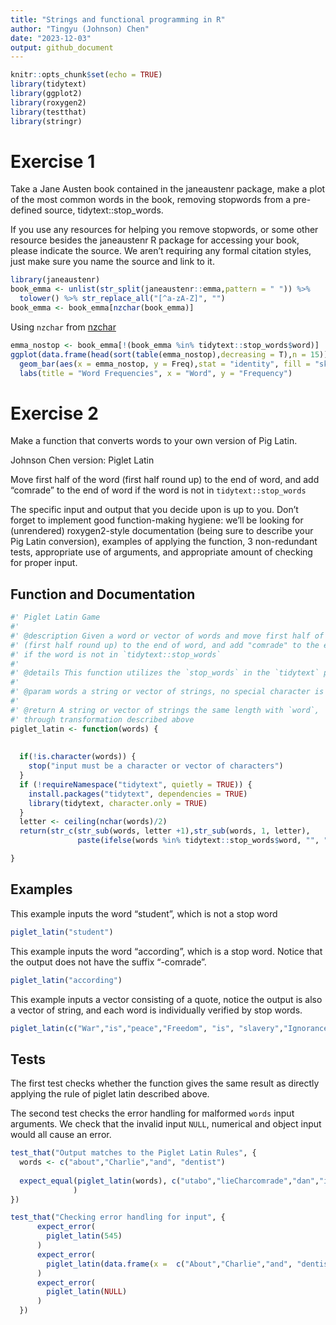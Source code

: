 ```yaml
---
title: "Strings and functional programming in R"
author: "Tingyu (Johnson) Chen"
date: "2023-12-03"
output: github_document
---
```


```r
knitr::opts_chunk$set(echo = TRUE)
library(tidytext)
library(ggplot2)
library(roxygen2)
library(testthat)
library(stringr)
```

# Exercise 1

Take a Jane Austen book contained in the janeaustenr package, make a plot of the most common words in the book, removing stopwords from a pre-defined source, tidytext::stop_words.

If you use any resources for helping you remove stopwords, or some other resource besides the janeaustenr R package for accessing your book, please indicate the source. We aren’t requiring any formal citation styles, just make sure you name the source and link to it.

```r
library(janeaustenr)
book_emma <- unlist(str_split(janeaustenr::emma,pattern = " ")) %>% 
  tolower() %>% str_replace_all("[^a-zA-Z]", "")
book_emma <- book_emma[nzchar(book_emma)]
```
Using `nzchar` from 
[nzchar](https://www.geeksforgeeks.org/check-if-elements-of-a-vector-are-non-empty-strings-in-r-programming-nzchar-function/)


```r
emma_nostop <- book_emma[!(book_emma %in% tidytext::stop_words$word)]
ggplot(data.frame(head(sort(table(emma_nostop),decreasing = T),n = 15))) + 
  geom_bar(aes(x = emma_nostop, y = Freq),stat = "identity", fill = "skyblue", color = "black")+
  labs(title = "Word Frequencies", x = "Word", y = "Frequency")
```


# Exercise 2

Make a function that converts words to your own version of Pig Latin.

Johnson Chen version: Piglet Latin

Move first half of the word (first half round up) to the end of word, and add "comrade" to the end of word if the word is not in `tidytext::stop_words`

The specific input and output that you decide upon is up to you. Don’t forget to implement good function-making hygiene: we’ll be looking for (unrendered) roxygen2-style documentation (being sure to describe your Pig Latin conversion), examples of applying the function, 3 non-redundant tests, appropriate use of arguments, and appropriate amount of checking for proper input.

## Function and Documentation

```r
#' Piglet Latin Game
#' 
#' @description Given a word or vector of words and move first half of the word 
#' (first half round up) to the end of word, and add "comrade" to the end of word 
#' if the word is not in `tidytext::stop_words`
#' 
#' @details This function utilizes the `stop_words` in the `tidytext` package.
#' 
#' @param words a string or vector of strings, no special character is present.
#' 
#' @return A string or vector of strings the same length with `word`, 
#' through transformation described above
piglet_latin <- function(words) { 
  
  
  if(!is.character(words)) { 
    stop("input must be a character or vector of characters")
  }
  if (!requireNamespace("tidytext", quietly = TRUE)) {
    install.packages("tidytext", dependencies = TRUE)
    library(tidytext, character.only = TRUE)
  }
  letter <- ceiling(nchar(words)/2)
  return(str_c(str_sub(words, letter +1),str_sub(words, 1, letter),
               paste(ifelse(words %in% tidytext::stop_words$word, "", "comrade"))))

}
```

## Examples 

This example inputs the word "student", which is not a stop word

```r
piglet_latin("student")
```

This example inputs the word "according", which is a stop word. Notice that the output does not have the suffix "-comrade".


```r
piglet_latin("according")
```

This example inputs a vector consisting of a quote, notice the output is also a vector of string, and each word is individually verified by stop words.

```r
piglet_latin(c("War","is","peace","Freedom", "is", "slavery","Ignorance", "is", "strength"))
```


## Tests 

The first test checks whether the function gives the same result as directly applying the rule of piglet latin described above.

The second test checks the error handling for malformed `words` input arguments. We check that the invalid input `NULL`, numerical and object input would all cause an error.

```r

test_that("Output matches to the Piglet Latin Rules", { 
  words <- c("about","Charlie","and", "dentist")
  
  expect_equal(piglet_latin(words), c("utabo","lieCharcomrade","dan","istdentcomrade")
              )
})

test_that("Checking error handling for input", { 
      expect_error(
        piglet_latin(545)
      )
      expect_error(
        piglet_latin(data.frame(x =  c("About","Charlie","and", "dentist")))
      )
      expect_error( 
        piglet_latin(NULL)
      )
  })
```

